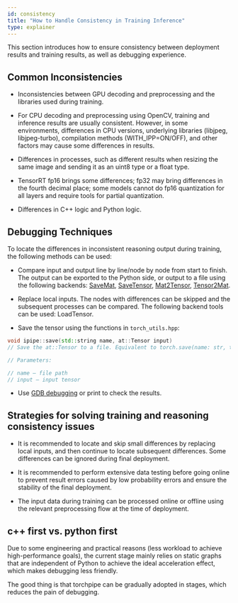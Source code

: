 ```yaml
---
id: consistency
title: "How to Handle Consistency in Training Inference"
type: explainer
---
```


This section introduces how to ensure consistency between deployment results and training results, as well as debugging experience.

## Common Inconsistencies
- Inconsistencies between GPU decoding and preprocessing and the libraries used during training.

- For CPU decoding and preprocessing using OpenCV, training and inference results are usually consistent. However, in some environments, differences in CPU versions, underlying libraries (libjpeg, libjpeg-turbo), compilation methods (WITH_IPP=ON/OFF), and other factors may cause some differences in results.

- Differences in processes, such as different results when resizing the same image and sending it as an uint8 type or a float type.

- TensorRT fp16 brings some differences; fp32 may bring differences in the fourth decimal place; some models cannot do fp16 quantization for all layers and require tools for partial quantization.

- Differences in C++ logic and Python logic. 

## Debugging Techniques

To locate the differences in inconsistent reasoning output during training, the following methods can be used:

- Compare input and output line by line/node by node from start to finish. The output can be exported to the Python side, or output to a file using the following backends: [SaveMat](../backend-reference/opencv#savemat), [SaveTensor](../backend-reference/torch#savetensor), [Mat2Tensor](../backend-reference/opencv#mat2tensor), [Tensor2Mat](../backend-reference/torch#tensor2mat).

- Replace local inputs. The nodes with differences can be skipped and the subsequent processes can be compared. The following backend tools can be used: LoadTensor.

- Save the tensor using the functions in `torch_utils.hpp`: 

```cpp
void ipipe::save(std::string name, at::Tensor input)
// Save the at::Tensor to a file. Equivalent to torch.save(name: str, tensor: torch.Tensor)

// Parameters: 

// name – file path
// input – input tensor
```

- Use [GDB debugging](./remote-gdb) or print to check the results.


## Strategies for solving training and reasoning consistency issues
- It is recommended to locate and skip small differences by replacing local inputs, and then continue to locate subsequent differences. Some differences can be ignored during final deployment.

- It is recommended to perform extensive data testing before going online to prevent result errors caused by low probability errors and ensure the stability of the final deployment.

- The input data during training can be processed online or offline using the relevant preprocessing flow at the time of deployment.

## c++ first vs. python first
Due to some engineering and practical reasons (less workload to achieve high-performance goals), the current stage mainly relies on static graphs that are independent of Python to achieve the ideal acceleration effect, which makes debugging less friendly.

The good thing is that torchpipe can be gradually adopted in stages, which reduces the pain of debugging.